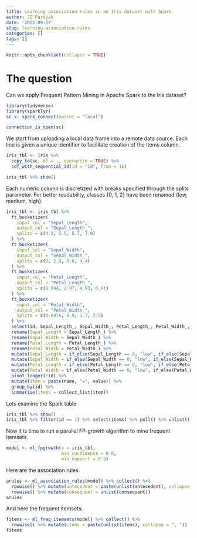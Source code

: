 ```yaml
---
title: Learning association rules in an Iris dataset with Spark
author: JG Pardyak
date: '2022-09-27'
slug: learning-association-rules
categories: []
tags: []
---
```


```r
knitr::opts_chunk$set(collapse = TRUE)
```

# The question

Can we apply Frequent Pattern Mining in Apache Spark to the Iris dataset?


```r
library(tidyverse)
library(sparklyr)
sc <- spark_connect(master = "local")

connection_is_open(sc)
```

We start from uploading a local data frame into a remote data source. Each line is given a unique identifier to facilitate creation of the Items column.

```r
iris_tbl <- iris %>% 
  copy_to(sc, df = ., overwrite = TRUE) %>%
  sdf_with_sequential_id(id = "id", from = 1L)

iris_tbl %>% show()

```
 

Each numeric column is discretized with breaks specified through the splits parameter.
For better readability, classes {0, 1, 2} have been renamed {low, medium, high}.

```r
iris_tbl <- iris_tbl %>%
  ft_bucketizer(
    input_col = "Sepal_Length",
    output_col = "Sepal_Length_",
    splits = c(4.3, 5.5, 6.7, 7.9)
  ) %>%
  ft_bucketizer(
    input_col = "Sepal_Width",
    output_col = "Sepal_Width_",
    splits = c(2, 2.8, 3.6, 4.4)
  ) %>%
  ft_bucketizer(
    input_col = "Petal_Length",
    output_col = "Petal_Length_",
    splits = c(0.994, 2.97, 4.93, 6.91)
  ) %>%
  ft_bucketizer(
    input_col = "Petal_Width",
    output_col = "Petal_Width_",
    splits = c(0.0976, 0.9, 1.7, 2.5)
  ) %>%
  select(id, Sepal_Length_, Sepal_Width_, Petal_Length_, Petal_Width_, Species) %>%
  rename(Sepal_Length = Sepal_Length_) %>%
  rename(Sepal_Width = Sepal_Width_) %>%
  rename(Petal_Length = Petal_Length_) %>%
  rename(Petal_Width = Petal_Width_) %>%
  mutate(Sepal_Length = if_else(Sepal_Length == 0, "low", if_else(Sepal_Length == 1, "medium", "high"))) %>%
  mutate(Sepal_Width = if_else(Sepal_Width == 0, "low", if_else(Sepal_Width == 1, "medium", "high"))) %>%
  mutate(Petal_Length = if_else(Petal_Length == 0, "low", if_else(Petal_Length == 1, "medium", "high"))) %>%
  mutate(Petal_Width = if_else(Petal_Width == 0, "low", if_else(Petal_Width == 1, "medium", "high"))) %>%
  pivot_longer(!id) %>% 
  mutate(item = paste(name, "=", value)) %>% 
  group_by(id) %>%
  summarise(items = collect_list(item))
```

Lets examine the Spark table

```r
iris_tbl %>% show()
iris_tbl %>% filter(id == 1) %>% select(items) %>% pull() %>% unlist()
```

Now it is time to run a parallel FP-growth algorithm to mine frequent itemsets.

```r
model <- ml_fpgrowth(x = iris_tbl,
                     min_confidence = 0.8,
                     min_support = 0.3)
```

Here are the association rules:

```r
arules <- ml_association_rules(model) %>% collect() %>% 
  rowwise() %>% mutate(antecedent = paste(unlist(antecedent), collapse = ", ")) %>%
  rowwise() %>% mutate(consequent = unlist(consequent))
arules
```

And here the frequent itemsets:

```r
fitems <- ml_freq_itemsets(model) %>% collect() %>%
  rowwise() %>% mutate(items = paste(unlist(items), collapse = ", "))
fitems

```

